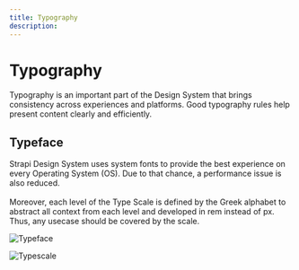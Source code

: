 ```yaml
---
title: Typography
description: 
---
```


# Typography

Typography is an important part of the Design System that brings consistency across experiences and platforms. Good typography rules help present content clearly and efficiently.

## Typeface

Strapi Design System uses system fonts to provide the best experience on every Operating System (OS). Due to that chance, a performance issue is also reduced. <br/> <br/>
Moreover, each level of the Type Scale is defined by the Greek alphabet to abstract all context from each level and developed in rem instead of px. Thus, any usecase should be covered by the scale.

![Typeface](/typeface.png)

![Typescale](/typescale.png)